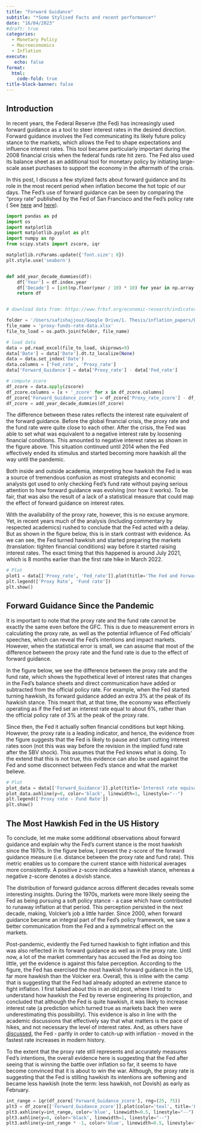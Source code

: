 ```yaml
---
title: "Forward Guidance"
subtitle: "*Some Stylised Facts and recent performance*"
date: "16/04/2023"
#draft: true
categories:
  - Monetary Policy
  - Macroeconomics
  - Inflation  
execute:
   echo: false
format:
  html:
    code-fold: true   
title-block-banner: false
---
```


## Introduction

In recent years, the Federal Reserve (the Fed) has increasingly used forward guidance as a tool to steer interest rates in the desired direction. Forward guidance involves the Fed communicating its likely future policy stance to the markets, which allows the Fed to shape expectations and influence interest rates. This tool became particularly important during the 2008 financial crisis when the federal funds rate hit zero. The Fed also used its balance sheet as an additional tool for monetary policy by initiating large-scale asset purchases to support the economy in the aftermath of the crisis.

In this post, I discuss a few stylized facts about forward guidance and its role in the most recent period when inflation become the hot topic of our days. The Fed's use of forward guidance can be seen by comparing the "proxy rate" published by the Fed of San Francisco and the Fed's policy rate ( See [here](https://www.frbsf.org/economic-research/indicators-data/proxy-funds-rate/) and [here](https://www.frbsf.org/economic-research/publications/economic-letter/2022/november/monetary-policy-stance-is-tighter-than-federal-funds-rate/)).

```python

import pandas as pd
import os
import matplotlib
import matplotlib.pyplot as plt
import numpy as np
from scipy.stats import zscore, iqr

matplotlib.rcParams.update({'font.size': 8})
plt.style.use('seaborn')


def add_year_decade_dummies(df):
    df['Year'] = df.index.year
    df['Decade'] = [int(np.floor(year / 10) * 10) for year in np.array(df["Year"])]
    return df


# download data from: https://www.frbsf.org/economic-research/indicators-data/proxy-funds-rate/

folder = '/Users/safishajjouz/Google Drive/1. Thesis/inflation_papers/Data'
file_name = 'proxy-funds-rate-data.xlsx'
file_to_load = os.path.join(folder, file_name)

# load data
data = pd.read_excel(file_to_load, skiprows=9)
data['Date'] = data['Date'].dt.tz_localize(None)
data = data.set_index('Date')
data.columns = ['Fed_rate', 'Proxy_rate']
data['Forward_Guidance'] = data['Proxy_rate'] - data['Fed_rate']

# compute zcore 
df_zcore = data.apply(zscore)
df_zcore.columns = [x + '_zcore' for x in df_zcore.columns]
df_zcore['Forward_Guidance_zcore'] = df_zcore['Proxy_rate_zcore'] - df_zcore['Fed_rate_zcore']
df_zcore = add_year_decade_dummies(df_zcore)
```

The difference between these rates reflects the interest rate equivalent of the forward guidance. Before the global financial crisis, the proxy rate and the fund rate were quite close to each other. After the crisis, the Fed was able to set what was equivalent to a negative interest rate by loosening financial conditions. This amounted to negative interest rates as shown in the figure above. This situation continued until 2014 when the Fed effectively ended its stimulus and started becoming more hawkish all the way until the pandemic.

Both inside and outside academia, interpreting how hawkish the Fed is was a source of tremendous confusion as most strategists and economic analysts got used to only checking Fed's fund rate without paying serious attention to how forward guidance was evolving (nor how it works). To be fair, that was also the result of a lack of a statistical measure that could map the effect of forward guidance on interest rates.

With the availability of the proxy rate, however, this is no excuse anymore. Yet, in recent years much of the analysis (including commentary by respected academics) rushed to conclude that the Fed acted with a delay. But as shown in the figure below, this is in stark contrast with evidence. As we can see, the Fed turned hawkish and started preparing the markets (translation: tighten financial conditions) way before it started raising interest rates. The exact timing that this happened is around July 2021, which is 8 months earlier than the first rate hike in March 2022.

```python
# Plot
plot1 = data[['Proxy_rate', 'Fed_rate']].plot(title='The Fed and Forward Guidance')
plt.legend(['Proxy Rate', 'Fund rate'])
plt.show()
```

## Forward Guidance Since the Pandemic

It is important to note that the proxy rate and the fund rate cannot be exactly the same even before the GFC. This is due to measurement errors in calculating the proxy rate, as well as the potential influence of Fed officials' speeches, which can reveal the Fed's intentions and impact markets. However, when the statistical error is small, we can assume that most of the difference between the proxy rate and the fund rate is due to the effect of forward guidance.

In the figure below, we see the difference between the proxy rate and the fund rate, which shows the hypothetical level of interest rates that changes in the Fed's balance sheets and direct communication have added or subtracted from the official policy rate. For example, when the Fed started turning hawkish, its forward guidance added an extra 3% at the peak of its hawkish stance. This meant that, at that time, the economy was effectively operating as if the Fed set an interest rate equal to about 6%, rather than the official policy rate of 3% at the peak of the proxy rate.

Since then, the Fed it actually soften financial conditions but kept hiking. However, the proxy rate is a leading indicator, and hence, the evidence from the figure suggests that the Fed is likely to pause and start cutting interest rates soon (not this was way before the revision in the implied fund rate after the SBV shock). This assumes that the Fed knows what is doing. To the extend that this is not true, this evidence can also be used against the Fed and some disconnect between Fed's stance and what the market believe.

```python

# Plot
plot_data = data[['Forward_Guidance']].plot(title='Interest rate equivalence of Forward Guidance')
plot_data.axhline(y=0, color='black', linewidth=1, linestyle="--")
plt.legend(['Proxy rate - Fund Rate'])
plt.show()
```

## The Most Hawkish Fed in the US History

To conclude, let me make some additional observations about forward guidance and explain why the Fed's current stance is the most hawkish since the 1970s. In the figure below, I present the z-score of the forward guidance measure (i.e. distance between the proxy rate and fund rate). This metric enables us to compare the current stance with historical averages more consistently. A positive z-score indicates a hawkish stance, whereas a negative z-score denotes a dovish stance.

The distribution of forward guidance across different decades reveals some interesting insights. During the 1970s, markets were more likely seeing the Fed as being pursuing a soft policy stance - a case which have contributed to runaway inflation at that period. This perception persisted in the next decade, making, Volcker's job a little harder. Since 2000, when forward guidance became an integral part of the Fed's policy framework, we saw a better communication from the Fed and a symmetrical effect on the markets.

Post-pandemic, evidently the Fed turned hawkish to fight inflation and this was also reflected in its forward guidance as well as in the proxy rate. Until now, a lot of the market commentary has accused the Fed as doing too little, yet the evidence is against this false perception. According to the figure, the Fed has exercised the most hawkish forward guidance in the US, far more hawkish than the Volcker era. Overall, this is inline with the camp that is suggesting that the Fed had already adopted an extreme stance to fight inflation. I first talked about this in an old post, where I tried to understand how hawkish the Fed by reverse engineering its projection, and concluded that although the Fed is quite hawkish, it was likely to increase interest rate (a prediction which turned true as markets back then were underestimating this possibility). This evidence is also in line with the academic discussions that effectively say that what matters is the pace of hikes, and not necessary the level of interest rates. And, as others have [discussed](https://stayathomemacro.substack.com/p/the-fed-should-hit-pause-and-give), the Fed - partly in order to catch-up with inflation - moved in the fastest rate increases in modern history.

To the extent that the proxy rate still represents and accurately measures Fed's intentions, the overall evidence here is suggesting that the Fed after seeing that is winning the battle over inflation so far, it seems to have become convinced that it is about to win the war. Although, the proxy rate is suggesting that the Fed is stilling hawkish its intentions are softening and became less hawkish (note the term: less hawkish, not Dovish) as early as February.

```python
int_range = iqr(df_zcore['Forward_Guidance_zcore'], rng=(25, 75))
plt3 = df_zcore[['Forward_Guidance_zcore']].plot(color='teal', title='Forward Guidance (zscore)')
plt3.axhline(y=int_range, color='blue', linewidth=0.5, linestyle="--")
plt3.axhline(y=0, color='black', linewidth=1, linestyle="--")
plt3.axhline(y=int_range * -1, color='blue', linewidth=0.5, linestyle="--")

```
